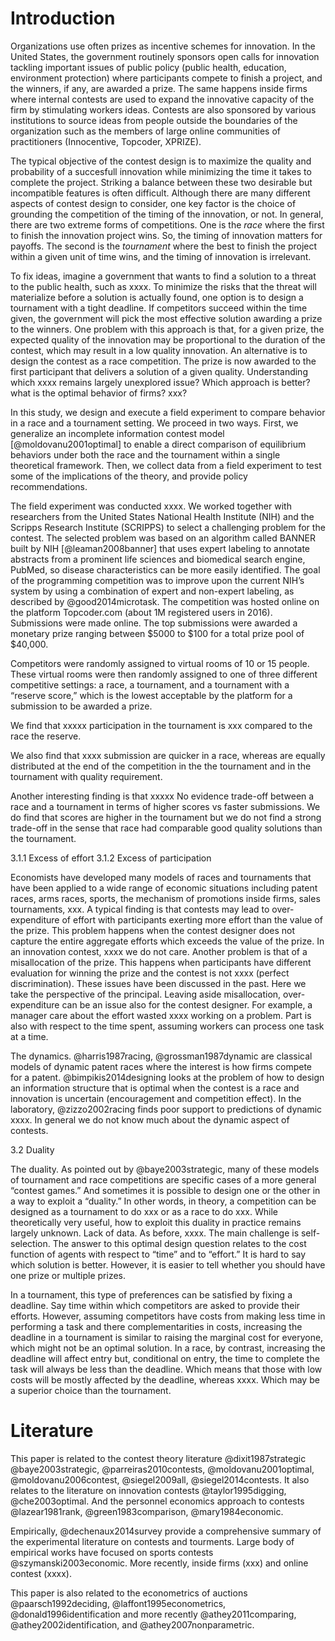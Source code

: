 Introduction
============

Organizations use often prizes as incentive schemes for innovation. In the United States, the government routinely sponsors open calls for innovation tackling important issues of public policy (public health, education, environment protection) where participants compete to finish a project, and the winners, if any, are awarded a prize. The same happens inside firms where internal contests are used to expand the innovative capacity of the firm by stimulating workers ideas. Contests are also sponsored by various institutions to source ideas from people outside the boundaries of the organization such as the members of large online communities of practitioners (Innocentive, Topcoder, XPRIZE).

The typical objective of the contest design is to maximize the quality and probability of a succesfull innovation while minimizing the time it takes to complete the project. Striking a balance between these two desirable but incompatible features is often difficult. Although there are many different aspects of contest design to consider, one key factor is the choice of grounding the competition of the timing of the innovation, or not. In general, there are two extreme forms of competitions. One is the _race_ where the first to finish the innovation project wins. So, the timing of innovation matters for payoffs. The second is the _tournament_ where the best to finish the project within a given unit of time wins, and the timing of innovation is irrelevant.

To fix ideas, imagine a government that wants to find a solution to a threat to the public health, such as xxxx. To minimize the risks that the threat will materialize before a solution is actually found, one option is to design a tournament with a tight deadline. If competitors succeed within the time given, the government will pick the most effective solution awarding a prize to the winners. One problem with this approach is that, for a given prize, the expected quality of the innovation may be proportional to the duration of the contest, which may result in a low quality innovation.  An alternative is to design the contest as a race competition. The prize is now awarded to the first participant that delivers a solution of a given quality. Understanding which xxxx remains largely unexplored issue? Which approach is better? what is the optimal behavior of firms? xxx?

<!-- An extensive literature in economics has investigated several aspects of contest design, including the optimal prize structure [XXX], number of competitors [XXX], and imposing restrictions to competition such as minimum effort requirements [XXX].  -->
 

<!-- 2. What we do -->
 
In this study, we design and execute a field experiment to compare behavior in a race and a tournament setting. We proceed in two ways. First, we generalize an incomplete information contest model [@moldovanu2001optimal] to enable a direct comparison of equilibrium behaviors under both the race and the tournament within a single theoretical framework. Then, we collect data from a field experiment to test some of the implications of the theory, and provide policy recommendations. 


The field experiment was conducted xxxx. We worked together with researchers from the United States National Health Institute (NIH) and the Scripps Research Institute (SCRIPPS) to select a challenging problem for the contest. The selected problem was based on an algorithm called BANNER built by NIH [@leaman2008banner] that uses expert labeling to annotate abstracts from a prominent life sciences and biomedical search engine, PubMed, so disease characteristics can be more easily identified. The goal of the programming competition was to improve upon the current NIH's system by using a combination of expert and non-expert labeling, as described by @good2014microtask. The competition was hosted online on the platform Topcoder.com (about 1M registered users in 2016). Submissions were made online. The top submissions were awarded a monetary prize ranging between $5000 to $100 for a total prize pool of $40,000.


Competitors were randomly assigned to virtual rooms of 10 or 15 people. These virtual rooms were then randomly assigned to one of three different competitive settings: a race, a tournament, and a tournament with a "reserve score," which is the lowest acceptable by the platform for a submission to be awarded a prize.

We find that xxxxx  participation in the tournament is xxx compared to the race the reserve. 
 
We also find that xxxx submission are quicker in a race, whereas are equally distributed at the end of the competition in the the tournament and in the tournament with quality requirement. 

Another interesting finding is that xxxxx No evidence trade-off between a race and a tournament in terms of higher scores vs faster submissions. We do find that scores are higher in the tournament but we do not find a strong trade-off in the sense that race had comparable good quality solutions than the tournament.


3.1.1 Excess of effort
3.1.2 Excess of participation

Economists have developed many models of races and tournaments that have been applied to a wide range of economic situations including patent races, arms races, sports, the mechanism of promotions inside firms, sales tournaments, xxx.  A typical finding is that contests may lead to over-expenditure of effort with participants exerting more effort than the value of the prize. This problem happens when the contest designer does not capture the entire aggregate efforts which exceeds the value of the prize. In an innovation contest,  xxxx we do not care. Another problem is that of a misallocation of the prize. This happens when participants have different evaluation for winning the prize and the contest is not xxxx (perfect discrimination). These issues have been discussed in the past. Here we take the perspective of the principal. Leaving aside misallocation, over-expenditure can be an issue also for the contest designer. For example, a manager care about the effort wasted xxxx working on a problem. Part is also with respect to the time spent, assuming workers can process one task at a time. 

The dynamics. @harris1987racing, @grossman1987dynamic are classical models of dynamic patent races where the interest is how firms compete for a patent. @bimpikis2014designing looks at the problem of how to design an information structure that is optimal when the contest is a race and innovation is uncertain (encouragement and competition effect). In the laboratory, @zizzo2002racing finds poor support to predictions of dynamic xxxx. In general we do not know much about the dynamic aspect of contests. 


3.2 Duality

The duality. As pointed out by @baye2003strategic, many of these models of  tournament and  race competitions are specific cases of a more general "contest games." And sometimes it is possible to design one or the other in a way to exploit a "duality." In other words, in theory, a competition can be designed as a tournament to do xxx or as a race to do xxx. While theoretically very useful, how to exploit this duality in practice  remains largely unknown. Lack of data. As before, xxxx. The main challenge is self-selection.   The answer to this optimal design question relates to the cost function of agents with respect to "time" and to "effort." It is hard to say which solution is better. However, it is easier to tell whether you should have one prize or multiple prizes. 


<!-- 
By this perspective, we are able to show that races cannot be justified simply by the goal of maximizing average effort. And the reason is intuitive. A race awards a prize to first to hit a particular target. Those who will judge the target to hard to achieve will not join the competition and will drop out. On the contrary,  those who are able to achieve the target at low costs will not try to exceed the target. As a result, the race is comparable to a competition with fixed "entry costs" or a fixed entry requirement, where agents will decide to either enter and pay a fixed prize, or stay out of the competition. Then, the possible gains in terms of expected revenues from a race are limited to those who would enter the competition and would exert less effort that that required to hit the target. These potential benefits can be obtained under a tournament as well by imposing a a fixed requirement to be eligible for prizes. So, races are not chosen to maximize expected effort of competitors, at least, in the traditional "auction-theoretical" sense. 
 -->


In a tournament, this type of preferences can be satisfied by fixing a deadline. Say time within which competitors are asked to provide their efforts. However, assuming competitors have costs from making less time in performing a task and there complementarities in costs, increasing the deadline in a tournament is similar to raising the marginal cost for everyone, which might not be an optimal solution. In a race, by contrast, increasing the deadline will affect entry but, conditional on entry, the time to complete the task will always be less than the deadline. Which means that those with low costs will be mostly affected by the deadline, whereas xxxx.  Which may be a superior choice than the tournament.  




Literature
==========

This paper is related to the contest theory literature
@dixit1987strategic @baye2003strategic, @parreiras2010contests,
@moldovanu2001optimal, @moldovanu2006contest, @siegel2009all,
@siegel2014contests. It also relates to the literature on innovation
contests @taylor1995digging, @che2003optimal. And the personnel
economics approach to contests @lazear1981rank, @green1983comparison,
@mary1984economic.

Empirically, @dechenaux2014survey provide a comprehensive summary of the
experimental literature on contests and tourments. Large body of
empirical works have focused on sports contests @szymanski2003economic.
More recently, inside firms (xxx) and online contest (xxxx).

This paper is also related to the econometrics of auctions
@paarsch1992deciding, @laffont1995econometrics,
@donald1996identification and more recently @athey2011comparing,
@athey2002identification, and @athey2007nonparametric.

[^1]: On a monthly basis, the web portal www.challenge.gov publishes
    calls for new online challenges seeking problem solvers from all
    around the world.
